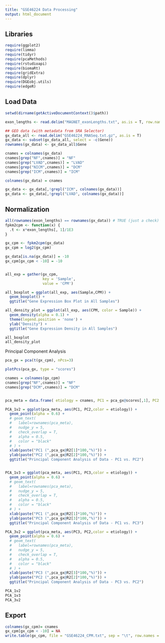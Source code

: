 ---
title: "GSE46224 Data Processing"
output: html_document
---

## Libraries

```{r}
require(ggplot2)
require(limma)
require(tidyr)
require(pcaMethods)
require(rstudioapi)
require(biomaRt)
require(gridExtra)
require(dplyr)
require(DGEobj.utils)
require(edgeR)
```

## Load Data

```{r}
setwd(dirname(getActiveDocumentContext()$path)) 

exon_lengths <- read.delim("MAGNET_exonLengths.txt", as.is = T, row.names = 1)

## GEO data (with metadata from SRA Selector)
gx_data_all <- read.delim("GSE46224_RNASeq.txt.gz", as.is = T)
gx_data <- subset(gx_data_all, select = -c(Gene))
rownames(gx_data) <- gx_data_all$Gene 

cnames = colnames(gx_data)
cnames[grep("NF",cnames)] = "NF"
cnames[grep("LVAD",cnames)] = "LVAD"
cnames[grep("NICM",cnames)] = "DCM"
cnames[grep("ICM",cnames)] = "ICM"

colnames(gx_data) = cnames

gx_data <- gx_data[,!grepl("ICM", colnames(gx_data))]
gx_data <- gx_data[,!grepl("LVAD", colnames(gx_data))]
```

## Normalization
```{r}
all(rownames(exon_lengths) == rownames(gx_data)) # TRUE (just a check)
fpkm2cpm <- function(x) {
  .t <- x*exon_lengths[, 1]/1E3
}

gx_cpm <- fpkm2cpm(gx_data)
gx_cpm = log2(gx_cpm)

gx_data[is.na(gx_data)] = -10
gx_cpm[gx_cpm < -10] = -10


all_exp = gather(gx_cpm,
                 key = 'Sample',
                 value = 'CPM')

all_boxplot = ggplot(all_exp, aes(Sample,CPM)) +
  geom_boxplot() +
  ggtitle("Gene Expression Box Plot in All Samples")

all_density_plot = ggplot(all_exp, aes(CPM, color = Sample)) +
  geom_density(alpha = 0.1) +
  theme(legend.position = 'none') +
  ylab("Density") +
  ggtitle("Gene Expression Density in All Samples")

all_boxplot
all_density_plot
```
Principal Component Analysis
``` {r}
pca_gx = pca(t(gx_cpm), nPcs=3)

plotPcs(pca_gx, type = "scores") 

cnames = colnames(gx_cpm)
cnames[grep("NF",cnames)] = "NF"
cnames[grep("DCM",cnames)] = "DCM"


pca_meta = data.frame( etiology = cnames, PC1 = pca_gx@scores[,1], PC2 = pca_gx@scores[,2], PC3 = pca_gx@scores[,3])

PCA_1v2 = ggplot(pca_meta, aes(PC1, PC2,color = etiology)) +
  geom_point(alpha = 0.6) +
  # geom_text(
  #   label=rownames(pca_meta), 
  #   nudge_y = 5, 
  #   check_overlap = T,
  #   alpha = 0.5,
  #   color = "black"
  # ) +
  xlab(paste("PC1 (",pca_gx@R2[1]*100,"%)")) +
  ylab(paste("PC2 (",pca_gx@R2[2]*100,"%)")) +
  ggtitle("Principal Component Analysis of Data - PC1 vs. PC2")


PCA_1v3 = ggplot(pca_meta, aes(PC1, PC3,color = etiology)) +
  geom_point(alpha = 0.6) +
  # geom_text(
  #   label=rownames(pca_meta), 
  #   nudge_y = 5, 
  #   check_overlap = T,
  #   alpha = 0.5,
  #   color = "black"
  # ) +
  xlab(paste("PC1 (",pca_gx@R2[1]*100,"%)")) +
  ylab(paste("PC3 (",pca_gx@R2[3]*100,"%)")) +
  ggtitle("Principal Component Analysis of Data - PC1 vs. PC3")

PCA_3v2 = ggplot(pca_meta, aes(PC3, PC2,color = etiology)) +
  geom_point(alpha = 0.6) +
  # geom_text(
  #   label=rownames(pca_meta), 
  #   nudge_y = 5, 
  #   check_overlap = T,
  #   alpha = 0.5,
  #   color = "black"
  # ) +
  xlab(paste("PC3 (",pca_gx@R2[3]*100,"%)")) +
  ylab(paste("PC2 (",pca_gx@R2[2]*100,"%)")) +
  ggtitle("Principal Component Analysis of Data - PC3 vs. PC2")

PCA_1v2
PCA_1v3
PCA_3v2
```

## Export
```{r}
colnames(gx_cpm)= cnames
gx_cpm[gx_cpm < -10] = NA
write.table(gx_cpm, file = "GSE46224_CPM.txt", sep = "\t", row.names = T)
```


